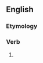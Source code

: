 ==English==

===Etymology===
{{suffix|en|halt|eth|nocat=1}}

===Verb===
{{head|en|verb form}}

# {{en-archaic third-person singular of|halt}}